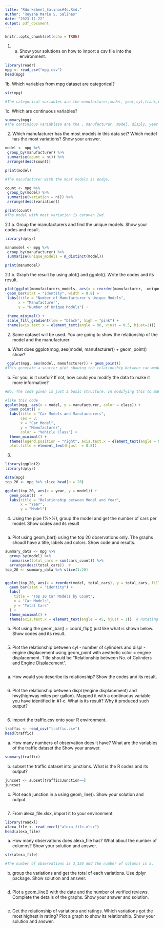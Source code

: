 ```yaml
---
title: "RWorksheet_Salinas#4c.Rmd."
author: "Reysha Marie S. Salinas"
date: "2023-11-22"
output: pdf_document
---
```


```r
knitr::opts_chunk$set(echo = TRUE)
```

1. a. Show your solutions on how to import a csv file into the environment.
```r
library(readr)
mpg <- read_csv("mpg.csv")
head(mpg)


```


1b. Which variables from mpg dataset are categorical?
```r
str(mpg) 

#The categorical variables are the manufacturer,model, year,cyl,trans,drv,fl and class

```

1c. Which are continuous variables?
```r
summary(mpg)
#The continious variablesa are the , manufacturer, model, disply, year , cyl, cty ,hwy, fl, trans, drv and class 
```


2. Which manufacturer has the most models in this data set? Which model has the most variations?
Show your answer.
```r

model <- mpg %>%
 group_by(manufacturer) %>%
 summarise(count = n()) %>%
 arrange(desc(count))

print(model)

#The manufacturer with the most models is dodge.

count <- mpg %>%
 group_by(model) %>%
 summarise(variation = n()) %>%
 arrange(desc(variation))

print(count)
#The model with most variation is caravan 2wd.

``` 



2.1 a. Group the manufacturers and find the unique models. Show your codes and result.
```r
library(dplyr)

manumodel <- mpg %>%
 group_by(manufacturer) %>%
 summarise(unique_models = n_distinct(model)) 

print(manumodel)
```


2.1 b. Graph the result by using plot() and ggplot(). Write the codes and its result.
```r

plot(ggplot(manufacturers_models, aes(x = reorder(manufacturer, -unique_models), y = unique_models, fill = unique_models)) +
 geom_bar(stat = "identity", width = 0.8) + 
 labs(title = "Number of Manufacturer's Unique Models", 
      x = "Manufacturer",
      y = "Number of Unique Models") +
   
 theme_minimal() +
 scale_fill_gradient(low = "black", high = "pink") +
 theme(axis.text.x = element_text(angle = 90, vjust = 0.5, hjust=1))) 
```


2. Same dataset will be used. You are going to show the relationship of the model and the manufacturer
a. What does ggplot(mpg, aes(model, manufacturer)) + geom_point() show?
```r
 ggplot(mpg, aes(model, manufacturer)) + geom_point() 
#This generate a scatter plot showing the relationship between car models and their respective manufacturers  using points but the car models are not readable, leads to uninformative data.
```
b. For you, is it useful? If not, how could you modify the data to make it more informative?
```r
#No, The code given is just a basic structure. In modifying this to make it informative I will add color for that will differentiate points based on different variables then a legend to guide viewer to avoid confusion, and adjust the size of variable names with its angle to make it more readable. 

#like this code
ggplot(mpg, aes(x = model, y = manufacturer, color = class)) + 
  geom_point() +
  labs(title = "Car Models and Manufacturers",
       cex = 3,
       x = "Car Model",
       y = "Manufacturer",
       color = "Vehicle Class") +
  theme_minimal() +
  theme(legend.position = "right", axis.text.x = element_text(angle = 90, hjust = 1),
  plot.title = element_text(hjust  = 0.5))
``` 

3.
```r
library(ggplot2)
library(dplyr)

data(mpg)
top_20 <- mpg %>% slice_head(n = 20)

ggplot(top_20, aes(x = year, y = model)) + 
  geom_point()  +
  labs(title = "Relationship between Model and Year",
       x = "Year",
       y = "Model")

```

4. Using the pipe (%>%), group the model and get the number of cars per model. Show codes and its result
```r

```

a. Plot using geom_bar() using the top 20 observations only. The graphs shoudl have a title, labels and
colors. Show code and results.
```r

summary_data <- mpg %>%
  group_by(model) %>%
  summarise(total_cars = sum(cars_count)) %>%
  arrange(desc(total_cars))  #
top_20 <- summary_data %>% slice(1:20)


ggplot(top_20, aes(x = reorder(model, total_cars), y = total_cars, fill = model)) +
  geom_bar(stat = "identity") +
  labs(
    title = "Top 20 Car Models by Count",
    x = "Car Models",
    y = "Total Cars"
  ) +
  theme_minimal() +
  theme(axis.text.x = element_text(angle = 45, hjust = 1))  # Rotating x-axis labels
```
b. Plot using the geom_bar() + coord_flip() just like what is shown below. Show codes and its result.
```r

```

5. Plot the relationship between cyl - number of cylinders and displ - engine displacement using
geom_point with aesthetic color = engine displacement. Title should be “Relationship between
No. of Cylinders and Engine Displacement”.
```r
```
a. How would you describe its relationship? Show the codes and its result. 
```r
```
6. Plot the relationship between displ (engine displacement) and hwy(highway miles per gallon). Mapped
it with a continuous variable you have identified in #1-c. What is its result? Why it produced such
output?
```r
```

6. Import the traffic.csv onto your R environment.
```r
traffic <- read_csv("traffic.csv")
head(traffic)
```

a. How many numbers of observation does it have? What are the variables of the traffic dataset the Show
your answer.
```r
summary(traffic)
```

b. subset the traffic dataset into junctions. What is the R codes and its output?
```r
juncset <- subset[traffic$Junction==]
juncset
```

c. Plot each junction in a using geom_line(). Show your solution and output.
```r
```

7. From alexa_file.xlsx, import it to your environment
```r
library(readxl)
alexa_file <- read_excel("alexa_file.xlsx")
head(alexa_file)
```
a. How many observations does alexa_file has? What about the number of columns? Show your solution
and answer.
```r
str(alexa_file)

#The number of observations is 3,150 and The number of columns is 5. 
```
b. group the variations and get the total of each variations. Use dplyr package. Show solution and
answer.
```r
```
d. Plot a geom_line() with the date and the number of verified reviews. Complete the details of the
graphs. Show your answer and solution.
```r
```
e. Get the relationship of variations and ratings. Which variations got the most highest in rating? Plot a
graph to show its relationship. Show your solution and answer.
```r
```